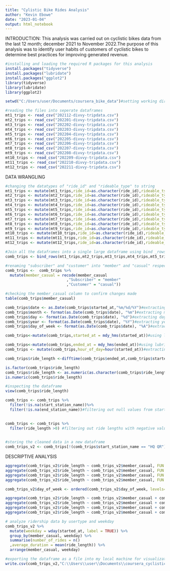 ```yaml
---
title: "Cylistic Bike Rides Analysis"
author: "Kevin Ebowe"
date: "2023-01-04"
output: html_notebook
---
```

INTRODUCTION:
This analysis was carried out on cyclistic bikes data from the last 12 month; december 2021 to November 2022.The purpose of this analysis was to identify user habits of customers of cyclistic bikes to determine best practices for improving generated revenue.


```r
#installing and loading the required R packages for this analysis
install.packages("tidyverse")
install.packages("lubridate")
install.packages("ggplot2")
library(tidyverse)
library(lubridate)
library(ggplot2)

```


```r
setwd("C:/Users/user/Documents/coursera_bike_data")#setting working directory to the file location

#reading the files into seperate dataframes
mt1_trips <- read_csv("202112-divvy-tripdata.csv")
mt2_trips <- read_csv("202201-divvy-tripdata.csv")
mt3_trips <- read_csv("202202-divvy-tripdata.csv")
mt4_trips <- read_csv("202203-divvy-tripdata.csv")
mt5_trips <- read_csv("202204-divvy-tripdata.csv")
mt6_trips <- read_csv("202205-divvy-tripdata.csv")
mt7_trips <- read_csv("202206-divvy-tripdata.csv")
mt8_trips <- read_csv("202207-divvy-tripdata.csv")
mt9_trips <- read_csv("202208-divvy-tripdata.csv")
mt10_trips <- read_csv("202209-divvy-tripdata.csv")
mt11_trips <- read_csv("202210-divvy-tripdata.csv")
mt12_trips <- read_csv("202211-divvy-tripdata.csv")

```

DATA WRANGLING

```r
#changing the datatypes of "ride_id" and "rideable_type" to string
mt1_trips <- mutate(mt1_trips,ride_id=as.character(ride_id),rideable_type=as.character(rideable_type))
mt2_trips <- mutate(mt2_trips,ride_id=as.character(ride_id),rideable_type=as.character(rideable_type))
mt3_trips <- mutate(mt3_trips,ride_id=as.character(ride_id),rideable_type=as.character(rideable_type))
mt4_trips <- mutate(mt4_trips,ride_id=as.character(ride_id),rideable_type=as.character(rideable_type))
mt5_trips <- mutate(mt5_trips,ride_id=as.character(ride_id),rideable_type=as.character(rideable_type))
mt6_trips <- mutate(mt6_trips,ride_id=as.character(ride_id),rideable_type=as.character(rideable_type))
mt7_trips <- mutate(mt7_trips,ride_id=as.character(ride_id),rideable_type=as.character(rideable_type))
mt8_trips <- mutate(mt8_trips,ride_id=as.character(ride_id),rideable_type=as.character(rideable_type))
mt9_trips <- mutate(mt9_trips,ride_id=as.character(ride_id),rideable_type=as.character(rideable_type))
mt10_trips <- mutate(mt10_trips,ride_id=as.character(ride_id),rideable_type=as.character(rideable_type))
mt11_trips <- mutate(mt11_trips,ride_id=as.character(ride_id),rideable_type=as.character(rideable_type))
mt12_trips <- mutate(mt12_trips,ride_id=as.character(ride_id),rideable_type=as.character(rideable_type))

```


```r
#Join all the dataframes into a single large dataframe using bind _rows function
comb_trips <- bind_rows(mt1_trips,mt2_trips,mt3_trips,mt4_trips,mt5_trips,mt6_trips,mt7_trips,mt8_trips,mt9_trips,mt10_trips,mt11_trips,mt12_trips)
```

```r
#renaming "subscriber" and "customer" into "member" and "casual" respectively for data consistency
comb_trips <-  comb_trips %>% 
  mutate(member_casual = recode(member_casual
                           ,"Subscriber" = "member"
                           ,"Customer" = "casual"))

```

```r
#checking the member_casual column to confirm changes made
table(comb_trips$member_casual)
```

```r

comb_trips$date <- as.Date(comb_trips$started_at,"%m/%d/%Y")#extracting date column from started_at
comb_trips$month <- format(as.Date(comb_trips$date), "%m")#extracting month column from started_at
comb_trips$day <- format(as.Date(comb_trips$date), "%d")#extracting day column from started_at
comb_trips$year <- format(as.Date(comb_trips$date), "%Y")#extracting year column from started_at
comb_trips$day_of_week <- format(as.Date(comb_trips$date), "%A")#extracting day_of_week column from started_at


```

```r

comb_trips<-mutate(comb_trips,started_at = mdy_hms(started_at))#using lubridate library to format started_at column 

comb_trips<-mutate(comb_trips,ended_at = mdy_hms(ended_at))#using lubridate library to format ended_at column 
comb_trips <- mutate(comb_trips,hour_of_day=hour(started_at))#extracting hour column from started_at

```

```r
comb_trips$ride_length <-difftime(comb_trips$ended_at,comb_trips$started_at,units='mins')#using POSIXct to create ride length column 


```


```r
is.factor(comb_trips$ride_length)
comb_trips$ride_length <- as.numeric(as.character(comb_trips$ride_length))
is.numeric(comb_trips$ride_length)

```

```r
#inspecting the dataframe
view(comb_trips$ride_length)

```


```r
comb_trips <- comb_trips %>% 
  filter(!is.na(start_station_name))%>%   
  filter(!is.na(end_station_name))#filtering out null values from start_station_name and end_station_name
  
```
```r
comb_trips <- comb_trips %>%
  filter(ride_length >0) #filtering out ride lengths with negative values
  
```




```r
#storing the cleaned data in a new dataframe 
comb_trips_v2 <- comb_trips[!(comb_trips$start_station_name == "HQ QR"),]

```


DESCRIPTIVE ANALYSIS

```r
aggregate(comb_trips_v2$ride_length ~ comb_trips_v2$member_casual, FUN = mean)#average ride length for each usertype
aggregate(comb_trips_v2$ride_length ~ comb_trips_v2$member_casual, FUN = median)#finding the nedian ride length for eeach usertype
aggregate(comb_trips_v2$ride_length ~ comb_trips_v2$member_casual, FUN = max)#finding the maximun ride length for each usertype
aggregate(comb_trips_v2$ride_length ~ comb_trips_v2$member_casual, FUN = min)#findingn the minimum ride length for each usertype


```

```r
comb_trips_v2$day_of_week <- ordered(comb_trips_v2$day_of_week, levels=c("Sunday", "Monday", "Tuesday", "Wednesday", "Thursday", "Friday", "Saturday"))#creating an order for the column "day_of_week"

```


```r
aggregate(comb_trips_v2$ride_length ~ comb_trips_v2$member_casual + comb_trips_v2$day_of_week, FUN = mean)#finding the average ride length for each usertype for every day of the week
aggregate(comb_trips_v2$ride_length ~ comb_trips_v2$member_casual + comb_trips_v2$day_of_week, FUN = median)#finding the median ride length for each usertype for every day of the week
aggregate(comb_trips_v2$ride_length ~ comb_trips_v2$member_casual + comb_trips_v2$day_of_week, FUN = max)#finding the maximum ride length for each usertype for every day of the week
aggregate(comb_trips_v2$ride_length ~ comb_trips_v2$member_casual + comb_trips_v2$day_of_week, FUN = min)#finding the minimum ride length for each usertype for every day of the week

```

```r
# analyze ridership data by usertype and weekday
comb_trips_v2 %>% 
  mutate(weekday = wday(started_at, label = TRUE)) %>%
  group_by(member_casual, weekday) %>%
  summarise(number_of_rides = n()
  ,average_duration = mean(ride_length)) %>% 
  arrange(member_casual, weekday)


```


```r
#exporting the dataframe as a file into my local machine for visualization on tableau
write.csv(comb_trips_v2,"C:\\Users\\user\\Documents\\coursera_cyclistic_trips_project_max.csv",row.names=TRUE)

```
